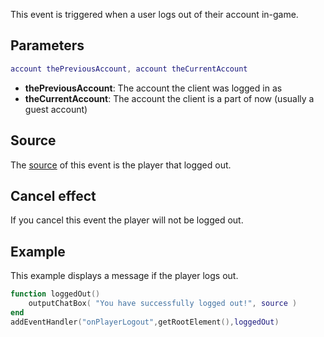 {{Server event}}
 
This event is triggered when a user logs out of their account in-game.

==Parameters== 
<syntaxhighlight lang="lua">
account thePreviousAccount, account theCurrentAccount
</syntaxhighlight> 

*'''thePreviousAccount''': The account the client was logged in as
*'''theCurrentAccount''': The account the client is a part of now (usually a guest account)

==Source==
The [[/event_system#Event_source.md|source]] of this event is the player that logged out.

==Cancel effect==
If you cancel this event the player will not be logged out.

==Example== 
This example displays a message if the player logs out.
<syntaxhighlight lang="lua">
function loggedOut()
	outputChatBox( "You have successfully logged out!", source )
end
addEventHandler("onPlayerLogout",getRootElement(),loggedOut)
</syntaxhighlight>

{{See also/Server event|Player events}}